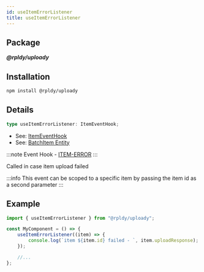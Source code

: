 ```yaml
---
id: useItemErrorListener
title: useItemErrorListener
---
```


## Package

**_@rpldy/uploady_**

## Installation

```bash npm2yarn
npm install @rpldy/uploady
```

## Details

```typescript
type useItemErrorListener: ItemEventHook;
```

- See: [ItemEventHook](../types#itemeventhook)
- See: [BatchItem Entity](../entities#batchitem)

:::note
Event Hook - [ITEM-ERROR](../events#itemError)
:::

Called in case item upload failed

:::info
This event can be scoped to a specific item by passing the item id as a second parameter
:::

## Example

```javascript
import { useItemErrorListener } from "@rpldy/uploady";

const MyComponent = () => {
    useItemErrorListener((item) => {
        console.log(`item ${item.id} failed - `, item.uploadResponse);
    });

    //...
};
```
